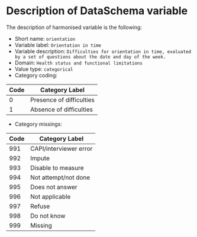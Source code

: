 # Description of DataSchema variable

The description of harmonised variable is the following:

* Short name: `orientation`
* Variable label: `Orientation in time`
* Variable description: `Difficulties for orientation in time, evaluated by a set of questions about the date and day of the week.`
* Domain: `Health status and functional limitations`
* Value type: `categorical`
* Category coding:

**Code** | **Category Label**
-------- | ------------------
0        | Presence of difficulties
1        | Absence of difficulties

* Category missings: 

**Code** | **Category Label**
----| ------------------
991 | CAPI/interviewer error
992 | Impute
993 | Disable to measure
994 | Not attempt/not done
995 | Does not answer
996 | Not applicable
997 | Refuse
998 | Do not know
999 | Missing


